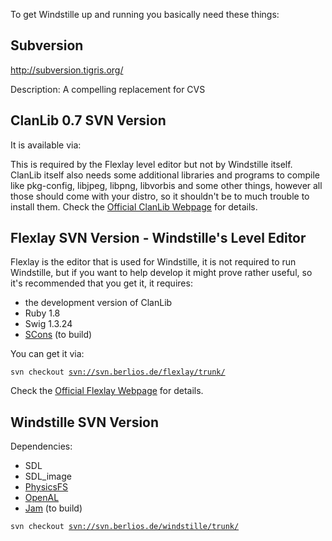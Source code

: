 To get Windstille up and running you basically need these things:

== Subversion ==

http://subversion.tigris.org/
      
Description: A compelling replacement for CVS

== ClanLib 0.7 SVN  Version ==

It is available via:

{{{svn checkout https://clanlib.org/svn/ClanLib/Development/ClanLib-0.7 ClanLib-0.7}}}

This is required by the Flexlay level editor but not by Windstille itself. ClanLib itself also needs some additional libraries and programs to compile like pkg-config, libjpeg, libpng, libvorbis and some other things, however all those should come with your distro, so it shouldn't be to much trouble to install them. Check the [[http://www.clanlib.org/subversion.html|Official ClanLib Webpage]] for details.

== Flexlay SVN Version - Windstille's Level Editor ==

Flexlay is the editor that is used for Windstille, it is not required to run Windstille, but if you want to help develop it might prove rather useful, so it's recommended that you get it, it requires:

* the development version of ClanLib
* Ruby 1.8
* Swig 1.3.24
* [[http://www.scons.org|SCons]] (to build)

You can get it via:

 svn checkout svn://svn.berlios.de/flexlay/trunk/

Check the [[http://flexlay.berlios.de/|Official Flexlay Webpage]] for details.

== Windstille SVN Version ==

Dependencies:

* SDL
* SDL_image
* [[http://icculus.org/physfs/|PhysicsFS]]
* [[http://www.openal.org/|OpenAL]]
* [[http://www.perforce.com/jam/jam.html|Jam]] (to build)

 svn checkout svn://svn.berlios.de/windstille/trunk/